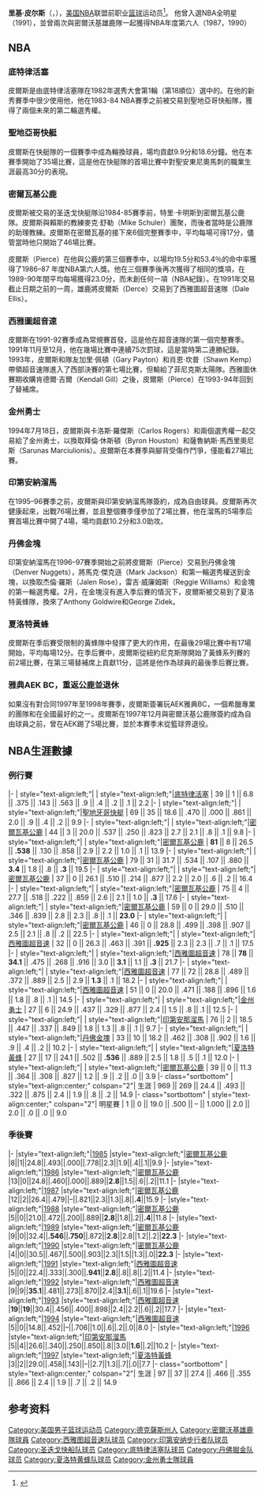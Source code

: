 {{blpsources|time=2016-04-22T08:23:37+00:00}}
{{expand|time=2016-04-22T08:23:37+00:00}}
{{noteTA|G1=NBA}}
{{Infobox NBA Player
| name         = 里基·皮尔斯<br/>{{lang|en|Ricky Pierce}}
| number       = 22,25,21
| position     = 得分后卫，控球后卫     
| birth_date   = {{Birth date|1959|8|19}}
| birth_place  = {{USA}}[[得克萨斯州|得克萨斯州]][[达拉斯|达拉斯]]
| nationality  = {{USA}}
| height_ft    = 6 
| height_in    = 4
| weight_lb    = 205
| highschool   = Garland in Garland, Texas 
| college      = Rice University 
| draft =
| draft_year   = 1982
| draft_round  = 1
| draft_pick   = 18
| draft_team   = [[底特律活塞|底特律活塞]]
| career_start = 1982
| career_end   = 1998
| years1          = {{nbay|1982|full=y}}
| team1           = [[底特律活塞|底特律活塞]]
| years2          = {{nbay|1983|full=y}}
| team2           = [[聖地牙哥快艇|聖地牙哥快艇]]
| years3          = {{nbay|1984|start}}–{{nbay|1990|end}}
| team3           = [[密爾瓦基公鹿|密爾瓦基公鹿]]
| years4          = {{nbay|1990|end}}–{{nbay|1993|end}}
| team4           = [[西雅圖超音速|西雅圖超音速]]
| years5          = {{nbay|1994|full=y}}
| team5           = [[金州勇士|金州勇士]]
| years6          = {{nbay|1995|full=y}}
| team6           = [[印第安那溜馬|印第安那溜馬]]
| years7          = {{nbay|1996|full=y}}
| team7           = [[丹佛金塊|丹佛金塊]]
| years8          = {{nbay|1996|end}}
| team8           = [[夏洛特黃蜂|夏洛特黃蜂]]
| years9          = 1997
| team9           = [[AEK_Athens_B.C.|AEK Athens]]
| years10         = {{nbay|1997|full=y}}
| team10          = [[密爾瓦基公鹿|密爾瓦基公鹿]]
| teams        = <!-- 效力過球隊 -->
| coach        = <!-- 執教過球隊 -->
| highlights   = <!-- 生涯焦點與獲得獎項 -->
* [[NBA全明星賽|NBA全明星賽]] ({{nasg|1991}})
* 2× [[NBA年度最佳第六人|NBA年度最佳第六人]] ({{nbay|1986|end}}, {{nbay|1989|end}})
* Second-team [[NCAA_Men's_Basketball_All-Americans|All-American]] – [[United_States_Basketball_Writers_Association|USBWA]] ([[1982_NCAA_Men's_Basketball_All-Americans|1982]])
* Third-team All-American – [[Associated_Press|AP]], [[National_Association_of_Basketball_Coaches|NABC]] (1982)
* [[Southwest_Conference_Men's_Basketball_Player_of_the_Year|SWC Player of the Year]] (1982)
* 3× First-team All-[[Southwest_Conference|SWC]] (1980–1982)
* No. 25 [[Rice_Owls_men's_basketball#Retired_jerseys|retired by Rice]]
| stat1label   = [[得分_(篮球)|得分]]
| stat1value   = 14,467 (14.9 ppg)
| stat2label   = [[篮板球|篮板]]
| stat2value   = 2,296 (2.4 rpg)
| stat3label   = [[助攻|助攻]]
| stat3value   = 1,826 (1.9 apg)
| letter       = 
| bbr          = piercri01
| profile      = 
| HOF          = <!-- 名人堂 -->
| HOF_player   = <!-- 球員名人堂 -->
| HOF_coach    = <!-- 教練名人堂 -->
}}

'''里基·皮尔斯'''（{{lang-en|'''Ricky Pierce'''}}，{{Bd|1959年|8月19日||}}），[[美国|美国]][[NBA|NBA]]联盟前职业[[篮球|篮球]]运动员<ref>{{Cite web|url=http://www.basketball-reference.com/players/p/piercri01.html|title=里基·皮尔斯|accessdate=2016年4月22日|author=|date=|publisher=}}</ref>。
他曾入選NBA全明星（1991），並曾兩次與密爾沃基雄鹿隊一起獲得NBA年度第六人（1987，1990）

== NBA ==
=== 底特律活塞 ===
皮爾斯是由底特律活塞隊在1982年選秀大會第1輪（第18順位）選中的。在他的新秀賽季中很少使用他，他在1983-84 NBA賽季之前被交易到聖地亞哥快船隊，獲得了兩個未來的第二輪選秀權。

=== 聖地亞哥快艇 ===
皮爾斯在快艇隊的一個賽季中成為輪換球員，場均貢獻9.9分和18.6分鐘。他在本賽季開始了35場比賽，這是他在快艇隊的首場比賽中對聖安東尼奧馬刺的職業生涯最高30分的表現。

=== 密爾瓦基公鹿 ===
皮爾斯被交易的圣迭戈快艇隊沿1984-85賽季前，特里·卡明斯到密爾瓦基公鹿隊。皮爾斯與賴斯的教練麥克·舒勒（Mike Schuler）團聚，而後者當時是公鹿隊的助理教練。皮爾斯在密爾瓦基的接下來6個完整賽季中，平均每場可得17分，儘管當時他只開始了46場比賽。

皮爾斯（Pierce）在他與公鹿的第三個賽季中，以場均19.5分和53.4％的命中率獲得了1986–87 年度NBA第六人獎。他在三個賽季後再次獲得了相同的獎項，在1989-90年間平均每場獲得23.0分，而未創任何一項（NBA紀錄）。在1991年交易截止日期之前的一周，雄鹿將皮爾斯（Derce）交易到了西雅圖超音速隊（Dale Ellis）。

=== 西雅圖超音速 ===
皮爾斯在1991-92賽季成為常規賽首發，這是他在超音速隊的第一個完整賽季。1991年11月至12月，他在幾場比賽中連續75次罰球，這是當時第二連勝紀錄。1993年，皮爾斯和隊友加里·佩頓（Gary Payton）和肖恩·坎普（Shawn Kemp）帶領超音速隊進入了西部決賽的第七場比賽，但輸給了菲尼克斯太陽隊。西雅圖休賽期收購肯德爾·吉爾（Kendall Gill）之後，皮爾斯（Pierce）在1993-94年回到了替補席。

=== 金州勇士 ===
1994年7月18日，皮爾斯與卡洛斯·羅傑斯（Carlos Rogers）和兩個選秀權一起交易給了金州勇士，以換取拜倫·休斯頓（Byron Houston）和薩魯納斯·馬西里奧尼斯（Sarunas Marciulionis）。皮爾斯在本賽季與腳背受傷作鬥爭，僅能看27場比賽。

===印第安納溜馬===
在1995–96賽季之前，皮爾斯與印第安納溜馬隊簽約，成為自由球員。皮爾斯再次健康起來，出戰76場比賽，並且整個賽季僅參加了2場比賽，他在溜馬的5場季后賽首場比賽中開了4場，場均貢獻10.2分和3.0助攻。

===丹佛金塊===
印第安納溜馬在1996–97賽季開始之前將皮爾斯（Pierce）交易到丹佛金塊（Denver Nuggets），將馬克·傑克遜（Mark Jackson）和第一輪選秀權送到金塊，以換取杰倫·羅斯（Jalen Rose），雷吉·威廉姆斯（Reggie Williams）和金塊的第一輪選秀權。2月，在金塊沒有進入季后賽的情況下，皮爾斯被交易到了夏洛特黃蜂隊，換來了Anthony Goldwire和George Zidek。

===夏洛特黃蜂===
皮爾斯在季后賽受限制的黃蜂隊中發揮了更大的作用，在最後29場比賽中有17場開始，平均每場12分。在季后賽中，皮爾斯從紐約尼克斯隊開始了黃蜂系列賽的前2場比賽，在第三場替補席上貢獻11分，這將是他作為球員的最後季后賽比賽。

===雅典AEK BC，重返公鹿並退休===
如果沒有對合同1997年至1998年賽季，皮爾斯簽署玩AEK雅典BC，一個希臘專業的團隊和在全國最好的之一。皮爾斯在1997年12月與密爾沃基公鹿隊簽約成為自由球員之前，曾在AEK踢了5場比賽，並於本賽季末從籃球界退役。

== NBA生涯數據 ==
{{NBA player statistics legend}}

=== 例行賽 ===
{{NBA player statistics start}}
|-
| style="text-align:left;"| {{Nbay|1982}}
| style="text-align:left;"|[[底特律活塞|底特律活塞]]
| 39 || 1 || 6.8 || .375 || .143 || .563 || .9 || .4 || .2 || .1 || 2.2
|-
| style="text-align:left;"| {{Nbay|1983}}
| style="text-align:left;"|[[聖地牙哥快艇|聖地牙哥快艇]]
| 69 || 35 || 18.6 || .470 || .000 || .861 || 2.0 || .9 || .4 || .2 || 9.9
|-
| style="text-align:left;"| {{Nbay|1984}}
| style="text-align:left;"|[[密爾瓦基公鹿|密爾瓦基公鹿]]
| 44 || 3 || 20.0 || .537 || .250 || .823 || 2.7 || 2.1 || .8 || .1 || 9.8
|-
| style="text-align:left;"| {{Nbay|1985}}
| style="text-align:left;"|[[密爾瓦基公鹿|密爾瓦基公鹿]]
| '''81''' || 8 || 26.5 || '''.538''' || .130 || .858 || 2.9 || 2.2 || 1.0 || .1 || 13.9
|-
| style="text-align:left;"| {{Nbay|1986}}
| style="text-align:left;"|[[密爾瓦基公鹿|密爾瓦基公鹿]]
| 79 || 31 || 31.7 || .534 || .107 || .880 || '''3.4''' || 1.8 || .8 || '''.3''' || 19.5
|-
| style="text-align:left;"| {{Nbay|1987}}
| style="text-align:left;"|[[密爾瓦基公鹿|密爾瓦基公鹿]]
| 37 || 0 || 26.1 || .510 || .214 || .877 || 2.2 || 2.0 || .6 || .2 || 16.4
|-
| style="text-align:left;"| {{Nbay|1988}}
| style="text-align:left;"|[[密爾瓦基公鹿|密爾瓦基公鹿]]
| 75 || 4 || 27.7 || .518 || .222 || .859 || 2.6 || 2.1 || 1.0 || '''.3''' || 17.6
|-
| style="text-align:left;"| {{Nbay|1989}}
| style="text-align:left;"|[[密爾瓦基公鹿|密爾瓦基公鹿]]
| 59 || 0 || 29.0 || .510 || .346 || .839 || 2.8 || 2.3 || .8 || .1 || '''23.0'''
|-
| style="text-align:left;"| {{Nbay|1990}}
| style="text-align:left;"|[[密爾瓦基公鹿|密爾瓦基公鹿]]
| 46 || 0 || 28.8 || .499 || .398 || .907 || 2.5 || 2.1 || .8 || .2 || 22.5
|-
| style="text-align:left;"| {{Nbay|1990}}
| style="text-align:left;"|[[西雅圖超音速|西雅圖超音速]]
| 32 || 0 || 26.3 || .463 || .391 || '''.925''' || 2.3 || 2.3 || .7 || .1 || 17.5
|-
| style="text-align:left;"| {{Nbay|1991}}
| style="text-align:left;"|[[西雅圖超音速|西雅圖超音速]]
| 78 || '''78''' || '''34.1''' || .475 || .268 || .916 || 3.0 || '''3.1''' || 1.1 || '''.3''' || 21.7
|-
| style="text-align:left;"| {{Nbay|1992}}
| style="text-align:left;"|[[西雅圖超音速|西雅圖超音速]]
| 77 || 72 || 28.8 || .489 || .372 || .889 || 2.5 || 2.9 || '''1.3''' || .1 || 18.2
|-
| style="text-align:left;"| {{Nbay|1993}}
| style="text-align:left;"|[[西雅圖超音速|西雅圖超音速]]
| 51 || 0 || 20.0 || .471 || .188 || .896 || 1.6 || 1.8 || .8 || .1 || 14.5
|-
| style="text-align:left;"| {{Nbay|1994}}
| style="text-align:left;"|[[金州勇士|金州勇士]]
| 27 || 6 || 24.9 || .437 || .329 || .877 || 2.4 || 1.5 || .8 || .1 || 12.5
|-
| style="text-align:left;"| {{Nbay|1995}}
| style="text-align:left;"|[[印第安那溜馬|印第安那溜馬]]
| 76 || 2 || 18.5 || .447 || .337 || .849 || 1.8 || 1.3 || .8 || .1 || 9.7
|-
| style="text-align:left;"| {{Nbay|1996}}
| style="text-align:left;"|[[丹佛金塊|丹佛金塊]]
| 33 || 10 || 18.2 || .462 || .308 || .902 || 1.6 || .9 || .4 || .2 || 10.2
|-
| style="text-align:left;"| {{Nbay|1996}}
| style="text-align:left;"|[[夏洛特黃蜂|夏洛特黃蜂]]
| 27 || 17 || 24.1 || .502 || '''.536''' || .889 || 2.5 || 1.8 || .5 || .1 || 12.0
|-
| style="text-align:left;"| {{Nbay|1997}}
| style="text-align:left;"|[[密爾瓦基公鹿|密爾瓦基公鹿]]
| 39 || 0 || 11.3 || .364 || .308 || .827 || 1.2 || .9 || .2 || .0 || 3.9
|- class="sortbottom"
| style="text-align:center;" colspan="2"| 生涯
| 969 || 269 || 24.4 || .493 || .322 || .875 || 2.4 || 1.9 || .8 || .2 || 14.9
|- class="sortbottom"
| style="text-align:center;" colspan="2"| 明星賽
| 1 || 0 || 19.0 || .500 || – || 1.000 || 2.0 || 2.0 || .0 || .0 || 9.0
{{S-end}}

=== 季後賽 ===
{{NBA player statistics start}}
|-
|style="text-align:left;"|[[1985_NBA_Playoffs|1985]]
|style="text-align:left;"|[[密爾瓦基公鹿|密爾瓦基公鹿]]
|8||1||24.8||.493||.000||.778||2.3||1.9||.4||.1||9.9
|-
|style="text-align:left;"|[[1986_NBA_Playoffs|1986]]
|style="text-align:left;"|[[密爾瓦基公鹿|密爾瓦基公鹿]]
|13||0||24.8||.460||.000||.889||'''2.8'''||1.5||.6||.2||11.1
|-
|style="text-align:left;"|[[1987_NBA_Playoffs|1987]]
|style="text-align:left;"|[[密爾瓦基公鹿|密爾瓦基公鹿]]
|12||2||26.4||.479||–||.821||2.3||1.3||.8||'''.4'''||15.9
|-
|style="text-align:left;"|[[1988_NBA_Playoffs|1988]]
|style="text-align:left;"|[[密爾瓦基公鹿|密爾瓦基公鹿]]
|5||0||21.0||.472||.200||.889||'''2.8'''||1.8||.2||'''.4'''||11.8
|-
|style="text-align:left;"|[[1989_NBA_Playoffs|1989]]
|style="text-align:left;"|[[密爾瓦基公鹿|密爾瓦基公鹿]]
|9||0||32.4||'''.546'''||'''.750'''||.872||'''2.8'''||2.8||1.2||.2||'''22.3'''
|-
|style="text-align:left;"|[[1990_NBA_Playoffs|1990]]
|style="text-align:left;"|[[密爾瓦基公鹿|密爾瓦基公鹿]]
|4||0||30.5||.467||.500||.903||2.3||1.5||1.3||.0||'''22.3'''
|-
|style="text-align:left;"|[[1991_NBA_Playoffs|1991]]
|style="text-align:left;"|[[西雅圖超音速|西雅圖超音速]]
|5||0||22.4||.333||.300||'''.941'''||'''2.8'''||.8||.8||.2||11.4
|-
|style="text-align:left;"|[[1992_NBA_Playoffs|1992]]
|style="text-align:left;"|[[西雅圖超音速|西雅圖超音速]]
|9||9||'''35.1'''||.481||.273||.870||2.4||'''3.1'''||.6||.1||19.6
|-
|style="text-align:left;"|[[1993_NBA_Playoffs|1993]]
|style="text-align:left;"|[[西雅圖超音速|西雅圖超音速]]
|'''19'''||'''19'''||30.4||.456||.400||.898||2.4||2.2||.6||.2||17.7
|-
|style="text-align:left;"|[[1994_NBA_Playoffs|1994]]
|style="text-align:left;"|[[西雅圖超音速|西雅圖超音速]]
|5||0||14.8||.452||–||.706||1.0||.6||.2||.0||8.0
|-
|style="text-align:left;"|[[1996_NBA_Playoffs|1996]]
|style="text-align:left;"|[[印第安那溜馬|印第安那溜馬]]
|5||4||26.6||.340||.250||.850||.8||3.0||'''1.6'''||.2||10.2
|-
|style="text-align:left;"|[[1997_NBA_Playoffs|1997]]
|style="text-align:left;"|[[夏洛特黃蜂|夏洛特黃蜂]]
|3||2||29.0||.458||.143||–||2.7||1.3||.7||.0||7.7
|- class="sortbottom"
| style="text-align:center;" colspan="2"| 生涯
| 97 || 37 || 27.4 || .466 || .355 || .866 || 2.4 || 1.9 || .7 || .2 || 14.9
{{S-end}}

==参考资料==
{{reflist}}

{{1982 NBA Draft}}
{{NBA最佳第六人}}

{{Authority control}}
{{DEFAULTSORT:Pierce, Ricky}}
[[Category:美国男子篮球运动员|Category:美国男子篮球运动员]]
[[Category:德克薩斯州人|Category:德克薩斯州人]]
[[Category:密爾沃基雄鹿隊球員|Category:密爾沃基雄鹿隊球員]]
[[Category:西雅图超音速队球员|Category:西雅图超音速队球员]]
[[Category:印第安纳步行者队球员|Category:印第安纳步行者队球员]]
[[Category:圣迭戈快船队球员|Category:圣迭戈快船队球员]]
[[Category:底特律活塞队球员|Category:底特律活塞队球员]]
[[Category:丹佛掘金队球员|Category:丹佛掘金队球员]]
[[Category:夏洛特黄蜂队球员|Category:夏洛特黄蜂队球员]]
[[Category:金州勇士隊球員|Category:金州勇士隊球員]]